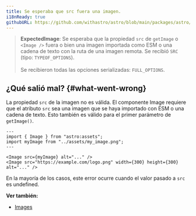```yaml
---
title: Se esperaba que src fuera una imagen.
i18nReady: true
githubURL: https://github.com/withastro/astro/blob/main/packages/astro/src/core/errors/errors-data.ts
---
```


> **ExpectedImage**: Se esperaba que la propiedad `src` de `getImage` o `<Image />` fuera o bien una imagen importada como ESM o una cadena de texto con la ruta de una imagen remota. Se recibió `SRC` (tipo: `TYPEOF_OPTIONS`).<br/><br/>Se recibieron todas las opciones serializadas: `FULL_OPTIONS`.

## ¿Qué salió mal? \{#what-went-wrong\}
La propiedad `src` de la imagen no es válida. El componente Image requiere que el atributo `src` sea una imagen que se haya importado con ESM o una cadena de texto. Esto también es válido para el primer parámetro de `getImage()`.

```astro
---
import { Image } from "astro:assets";
import myImage from "../assets/my_image.png";
---

<Image src={myImage} alt="..." />
<Image src="https://example.com/logo.png" width={300} height={300} alt="..." />
```

En la mayoría de los casos, este error ocurre cuando el valor pasado a `src` es undefined.

**Ver también:**
-  [Images](/es/guides/images/)
